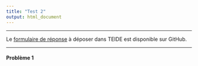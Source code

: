 ```yaml
---
title: "Test 2"
output: html_document
---
```


** **

Le [formulaire de réponse](https://github.com/francoio/francoio.githib.io/Rmd/Formulaire-Test-2.md) à déposer dans TEIDE est disponible sur GitHub.

** **

#### Problème 1 




